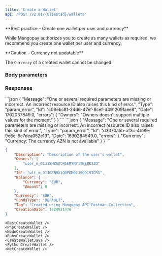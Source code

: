 ```yaml
---
title: 'Create a Wallet'  
api: 'POST /v2.01/{ClientId}/wallets'  
---
```


  

<Check>  
**Best practice – Create one wallet per user and currency** 
  
While Mangopay authorizes you to create as many wallets as required, we recommend you create one wallet per user and currency.  
</Check>  

<Warning>  
**Caution – Currency not updatable** 
  
The `Currency` of a created wallet cannot be changed.  
</Warning>  

### Body parameters  

<Description1 />  

<Owners />  

<Currency21 />  

<Tag6 />  

### Responses  

<AccordionGroup>

<Accordion title="200">  

<Description1Response />  

<OwnersResponse />  

<IdResponse />  

<BalanceResponse />  

<Currency23Response />  

<FundsTypeResponse />  

<Tag7Response />  

<CreationDate1Response />

</Accordion>

</AccordionGroup>  

<AccordionGroup>  

<Accordion title="400 - Limited to one owner per wallet">
```json
{
    "Message": "One or several required parameters are missing or incorrect. An incorrect resource ID also raises this kind of error.",
    "Type": "param_error",
    "Id": "c09ebc81-24d6-47ef-8cef-d491209faee8",
    "Date": 1702037849.0,
    "errors": {
        "Owners": "Owners doesn't support multiple values for the moment"
    }
}  
```  
</Accordion>

<Accordion title="400 - Currency not supported">
```json
{
    "Message": "One or several required parameters are missing or incorrect. An incorrect resource ID also raises this kind of error.",
    "Type": "param_error",
    "Id": "d3370a5b-af3c-4b99-9e6e-6c7dea052e19",
    "Date": 1690284549.0,
    "errors": {
        "Currency": "Currency: The currency AZN is not available"
    }
}  
```  
</Accordion>

</AccordionGroup>  

<ResponseExample>  

```json 200  
{
    "Description": "Description of the user's wallet",
    "Owners": [
        "user_m_01J18HZSACR1EMYNY1TBS8KTJD"
    ],
    "Id": "wlt_m_01J6EN9X1Q0PGM0CJ9QD197CRG",
    "Balance": {
        "Currency": "EUR",
        "Amount": 0
    },
    "Currency": "EUR",
    "FundsType": "DEFAULT",
    "Tag": "Created using Mangopay API Postman Collection",
    "CreationDate": 1724921476
}
```

</ResponseExample>  

<RequestExample>  
  
    <RestCreateWallet />
    <PhpCreateWallet />
    <NodeCreateWallet />
    <RubyCreateWallet />
    <CreateWalletJava />
    <PythonCreateWallet />
    <NetCreateWallet />
  
</RequestExample>